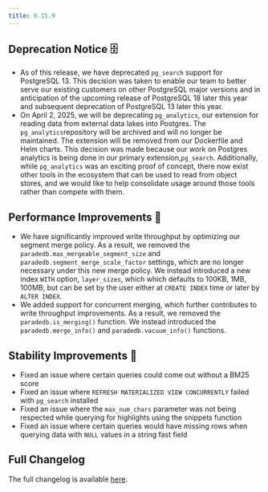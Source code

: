 ```yaml
---
title: 0.15.9
---
```


## Deprecation Notice 🗄️

- As of this release, we have deprecated `pg_search` support for PostgreSQL 13. This decision was taken to enable our team to better serve our
  existing customers on other PostgreSQL major versions and in anticipation of the upcoming release of PostgreSQL 18 later this year and subsequent
  deprecation of PostgreSQL 13 later this year.
- On April 2, 2025, we will be deprecating `pg_analytics`, our extension for reading data from external data lakes into Postgres. The
`pg_analytics`repository will be archived and will no longer be maintained. The extension will be removed from our Dockerfile and Helm
charts. This decision was made because our work on Postgres analytics is being done in our primary extension,`pg_search`. Additionally,
  while `pg_analytics` was an exciting proof of concept, there now exist other tools in the ecosystem that can be used to read from object stores,
  and we would like to help consolidate usage around those tools rather than compete with them.

## Performance Improvements 🚀

- We have significantly improved write throughput by optimizing our segment merge policy. As a result, we removed the
  `paradedb.max_mergeable_segment_size` and `paradedb.segment_merge_scale_factor` settings, which are no longer necessary
  under this new merge policy. We instead introduced a new index `WITH` option, `layer_sizes`, which which defaults to 100KB,
  1MB, 100MB, but can be set by the user either at `CREATE INDEX` time or later by `ALTER INDEX`.
- We added support for concurrent merging, which further contributes to write throughput improvements. As a result, we removed
  the `paradedb.is_merging()` function. We instead introduced the `paradedb.merge_info()` and `paradedb.vacuum_info()` functions.

## Stability Improvements 💪

- Fixed an issue where certain queries could come out without a BM25 score
- Fixed an issue where `REFRESH MATERIALIZED VIEW CONCURRENTLY` failed with `pg_search` installed
- Fixed an issue where the `max_num_chars` parameter was not being respected while querying for highlights using the snippets function
- Fixed an issue where certain queries would have missing rows when querying data with `NULL` values in a string fast field

## Full Changelog

The full changelog is available [here](https://github.com/paradedb/paradedb/releases/tag/v0.15.9).
